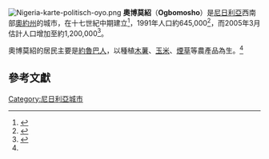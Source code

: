 [[File:Nigeria-karte-politisch-oyo.png|thumb]]
'''奧博莫紹'''（'''Ogbomosho'''）是[[尼日利亞|尼日利亞]]西南部[[奧約州|奧約州]]的城市，在十七世紀中期建立<ref name=eb>{{cite web|url= http://www.britannica.com/eb/article-9056821/Ogbomosho|title= Ogbomosho|accessdate= 2007-04-01|work= Britannica Online|publisher= Encyclopædia Britannica, Inc|archive-date= 2008-01-30|archive-url= https://web.archive.org/web/20080130074851/http://www.britannica.com/eb/article-9056821/Ogbomosho|dead-url= no}}</ref>，1991年人口約645,000<ref name=columbia>{{cite encyclopedia | editor = Chernow, Barbara A; George A. Vallasi | encyclopedia = Columbia Encyclopedia | title = Ogbomosho | url = http://columbia.thefreedictionary.com/Ogbomosho | accessdate = 2007-04-01 | edition = 5th ed | year = 1993 | publisher = Columbia University Press | pages = 1997 | archive-date = 2006-02-10 | archive-url = https://web.archive.org/web/20060210224039/http://columbia.thefreedictionary.com/Ogbomosho | dead-url = yes }}</ref>，而2005年3月估計人口增加至約1,200,000<ref name=diocese>{{cite web|url= http://www.ogbomosodiocese.org/history.html|title= History|accessdate= 2007-04-01|work= ogbomosodiocese.org|publisher= Ogbomoso Missionary Diocese|deadurl= yes|archiveurl= https://web.archive.org/web/20070929180122/http://www.ogbomosodiocese.org/history.html|archivedate= 2007-09-29}}</ref>。

奧博莫紹的居民主要是[[約魯巴人|約魯巴人]]，以種植[[木薯|木薯]]、[[玉米|玉米]]、[[煙草|煙草]]等農產品為生。<ref name=columbia/>

==參考文獻==
{{reflist}}
{{coord|8|08|N|4|15|E|region:NG_type:city(1200000)|display=title}}

[[Category:尼日利亞城市|Category:尼日利亞城市]]

{{Nigeria-stub}}